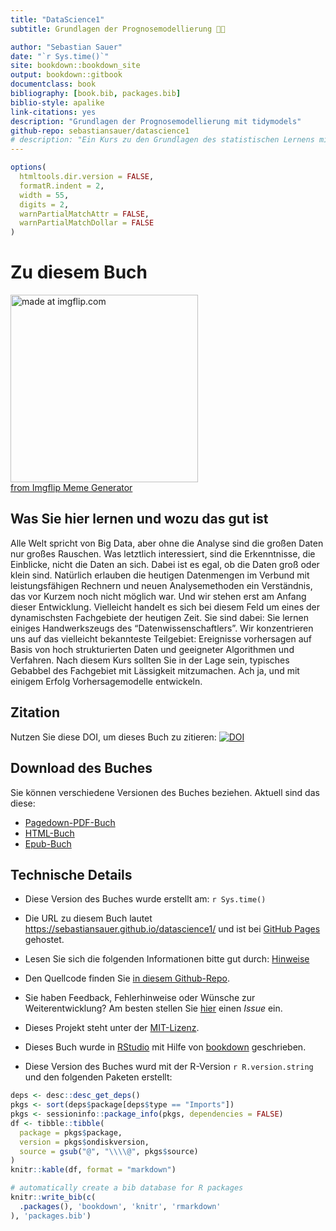 ```yaml
--- 
title: "DataScience1"
subtitle: Grundlagen der Prognosemodellierung 🔮🧰

author: "Sebastian Sauer"
date: "`r Sys.time()`"
site: bookdown::bookdown_site
output: bookdown::gitbook
documentclass: book
bibliography: [book.bib, packages.bib]
biblio-style: apalike
link-citations: yes
description: "Grundlagen der Prognosemodellierung mit tidymodels"
github-repo: sebastiansauer/datascience1
# description: "Ein Kurs zu den Grundlagen des statistischen Lernens mit einem Fokus auf Prognosemodelle für hoch strukturierte Daten"
---
```



<!-- ```{r global-knitr-options, include=FALSE} -->
<!--   knitr::opts_chunk$set( -->
<!--   fig.pos = 'H', -->
<!--   fig.asp = 0.618, -->
<!--   fig.align='center', -->
<!--   fig.width = 5, -->
<!--   out.width = "70%", -->
<!--   fig.cap = "",  -->
<!--   fig.path = "chunk-img/", -->
<!--   dpi = 300, -->
<!--   # tidy = TRUE, -->
<!--   echo = FALSE, -->
<!--   message = FALSE, -->
<!--   warning = FALSE, -->
<!--   cache = FALSE, -->
<!--   fig.show = "hold") -->
<!-- ``` -->


```r
options(
  htmltools.dir.version = FALSE,
  formatR.indent = 2,
  width = 55, 
  digits = 2, 
  warnPartialMatchAttr = FALSE, 
  warnPartialMatchDollar = FALSE
)
```




# Zu diesem Buch {-}




<a href="https://imgflip.com/i/689g8g"><img src="https://i.imgflip.com/689g8g.jpg" width="300" title="made at imgflip.com"/></a><div><a href="https://imgflip.com/memegenerator">from Imgflip Meme Generator</a></div>



## Was Sie hier lernen und wozu das gut ist

Alle Welt spricht von Big Data, aber ohne die Analyse sind die großen Daten nur großes Rauschen. Was letztlich interessiert, sind die Erkenntnisse, die Einblicke, nicht die Daten an sich. 
Dabei ist es egal, ob die Daten groß oder klein sind. 
Natürlich erlauben die heutigen Datenmengen im Verbund mit leistungsfähigen Rechnern und neuen Analysemethoden ein Verständnis, 
das vor Kurzem noch nicht möglich war. 
Und wir stehen erst am Anfang dieser Entwicklung. 
Vielleicht handelt es sich bei diesem Feld um eines der dynamischsten Fachgebiete der heutigen Zeit. 
Sie sind dabei: Sie lernen einiges Handwerkszeugs des "Datenwissenschaftlers". 
Wir konzentrieren uns auf das vielleicht bekannteste Teilgebiet: 
Ereignisse vorhersagen auf Basis von hoch strukturierten Daten 
und geeigneter Algorithmen und Verfahren.
Nach diesem Kurs sollten Sie in der Lage sein,
typisches Gebabbel des Fachgebiet mit Lässigkeit mitzumachen.
Ach ja, und mit einigem Erfolg Vorhersagemodelle entwickeln.


## Zitation

Nutzen Sie diese DOI, um dieses Buch zu zitieren: [![DOI](https://zenodo.org/badge/461950782.svg)](https://zenodo.org/badge/latestdoi/461950782)



## Download des Buches

Sie können verschiedene Versionen des Buches beziehen.
Aktuell sind das diese:

- [Pagedown-PDF-Buch]()
- [HTML-Buch](https://github.com/sebastiansauer/datascience1/raw/main/docs/Data-Science-1-html2.html)
- [Epub-Buch](https://github.com/sebastiansauer/datascience1/raw/main/docs/Data-Science-1.epub)


## Technische Details



- Diese Version des Buches wurde erstellt am: `r Sys.time()`


- Die URL zu diesem Buch lautet <https://sebastiansauer.github.io/datascience1/> und ist bei [GitHub Pages](https://pages.github.com/) gehostet.

- Lesen Sie sich die folgenden Informationen bitte gut durch: [Hinweise](https://sebastiansauer.github.io/fopra/Interna/Hinweise.html)

- Den Quellcode finden Sie [in diesem Github-Repo](https://github.com/sebastiansauer/datascience1).

- Sie haben Feedback, Fehlerhinweise oder Wünsche zur Weiterentwicklung? Am besten stellen Sie  [hier](https://github.com/sebastiansauer/datascience1/issues) einen *Issue*  ein.

- Dieses Projekt steht unter der [MIT-Lizenz](https://github.com/sebastiansauer/datascience1/blob/main/LICENSE). 

- Dieses Buch wurde in [RStudio](http://www.rstudio.com/ide/) mit Hilfe von [bookdown](http://bookdown.org/) geschrieben. 

- Diese Version des Buches wurd mit der R-Version `r R.version.string` und den folgenden Paketen erstellt:

```r
deps <- desc::desc_get_deps()
pkgs <- sort(deps$package[deps$type == "Imports"])
pkgs <- sessioninfo::package_info(pkgs, dependencies = FALSE)
df <- tibble::tibble(
  package = pkgs$package,
  version = pkgs$ondiskversion,
  source = gsub("@", "\\\\@", pkgs$source)
)
knitr::kable(df, format = "markdown")
```






```r
# automatically create a bib database for R packages
knitr::write_bib(c(
  .packages(), 'bookdown', 'knitr', 'rmarkdown'
), 'packages.bib')
```

